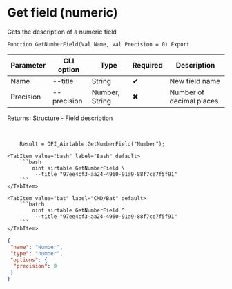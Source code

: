﻿---
sidebar_position: 4
---


# Get field (numeric)
 Gets the description of a numeric field



`Function GetNumberField(Val Name, Val Precision = 0) Export`

  | Parameter | CLI option | Type | Required | Description |
  |-|-|-|-|-|
  | Name | --title | String | &#x2714; | New field name |
  | Precision | --precision | Number, String | &#x2716; | Number of decimal places |

  
  Returns:  Structure - Field description

<br/>




```bsl title="1C:Enterprise/OneScript code example"
    Result = OPI_Airtable.GetNumberField("Number");
```
 

 <Tabs>
  
    <TabItem value="bash" label="Bash" default>
        ```bash
            oint airtable GetNumberField \
             --title "97ee4cf3-aa24-4960-91a9-88f7ce7f5f91"
        ```
    </TabItem>
  
    <TabItem value="bat" label="CMD/Bat" default>
        ```batch
            oint airtable GetNumberField ^
             --title "97ee4cf3-aa24-4960-91a9-88f7ce7f5f91"
        ```
    </TabItem>
</Tabs>


```json title="Result"
{
 "name": "Number",
 "type": "number",
 "options": {
  "precision": 0
 }
}
```
